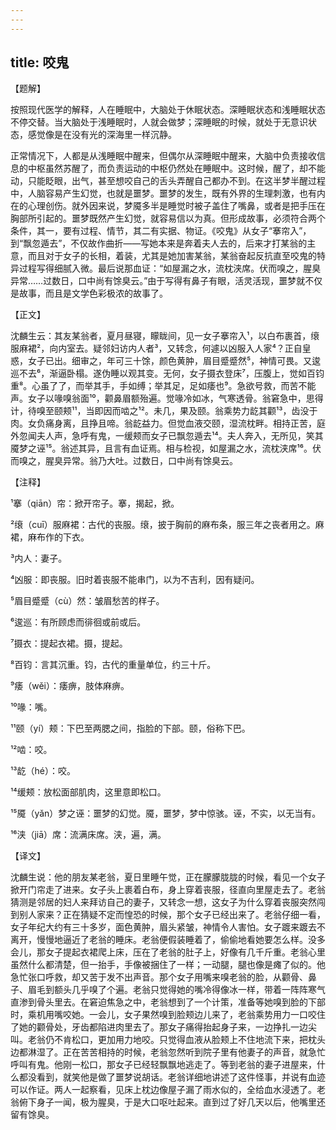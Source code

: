 ```yaml
---
---
---
```

title: 咬鬼
---




【题解】


按照现代医学的解释，人在睡眠中，大脑处于休眠状态。深睡眠状态和浅睡眠状态不停交替。当大脑处于浅睡眠时，人就会做梦；深睡眠的时候，就处于无意识状态，感觉像是在没有光的深海里一样沉静。

正常情况下，人都是从浅睡眠中醒来，但偶尔从深睡眠中醒来，大脑中负责接收信息的中枢虽然苏醒了，而负责运动的中枢仍然处在睡眠中。这时候，醒了，却不能动，只能眨眼，出气，甚至想咬自己的舌头弄醒自己都办不到。在这半梦半醒过程中，人脑容易产生幻觉，也就是噩梦。噩梦的发生，既有外界的生理刺激，也有内在的心理创伤。就外因来说，梦魇多半是睡觉时被子盖住了嘴鼻，或者是把手压在胸部所引起的。噩梦既然产生幻觉，就容易信以为真。但形成故事，必须符合两个条件，其一，要有过程、情节，其二有实据、物证。《咬鬼》从女子“搴帘入”，到“飘忽遁去”，不仅故作曲折——写她本来是奔着夫人去的，后来才打某翁的主意，而且对于女子的长相，着装，尤其是她加害某翁，某翁奋起反抗直至咬鬼的特异过程写得细腻入微。最后说那血证：“如屋漏之水，流枕浃席。伏而嗅之，腥臭异常……过数日，口中尚有馀臭云。”由于写得有鼻子有眼，活灵活现，噩梦就不仅是故事，而且是文学色彩极浓的故事了。


【正文】

沈麟生云：其友某翁者，夏月昼寝，矇眬间，见一女子搴帘入¹，以白布裹首，缞服麻裙²，向内室去。疑邻妇访内人者³，又转念，何遽以凶服入人家⁴？正自皇惑，女子已出。细审之，年可三十馀，颜色黄肿，眉目蹙蹙然⁵，神情可畏。又逡巡不去⁶，渐逼卧榻。遂伪睡以观其变。无何，女子摄衣登床⁷，压腹上，觉如百钧重⁸。心虽了了，而举其手，手如缚；举其足，足如痿也⁹。急欲号救，而苦不能声。女子以喙嗅翁面¹⁰，颧鼻眉额殆遍。觉喙冷如冰，气寒透骨。翁窘急中，思得计，待嗅至颐颊¹¹，当即因而啮之¹²。未几，果及颐。翁乘势力龁其颧¹³，齿没于肉。女负痛身离，且挣且啼。翁龁益力。但觉血液交颐，湿流枕畔。相持正苦，庭外忽闻夫人声，急呼有鬼，一缓颊而女子已飘忽遁去¹⁴。夫人奔入，无所见，笑其魇梦之诬¹⁵。翁述其异，且言有血证焉。相与检视，如屋漏之水，流枕浃席¹⁶。伏而嗅之，腥臭异常。翁乃大吐。过数日，口中尚有馀臭云。

【注释】


¹搴（qiān）帘：掀开帘子。搴，揭起，掀。

²缞（cuī）服麻裙：古代的丧服。缞，披于胸前的麻布条，服三年之丧者用之。麻裙，麻布作的下衣。

³内人：妻子。

⁴凶服：即丧服。旧时着丧服不能串门，以为不吉利，因有疑问。

⁵眉目蹙蹙（cù）然：皱眉愁苦的样子。

⁶逡巡：有所顾虑而徘徊或前或后。

⁷摄衣：提起衣裙。摄，提起。

⁸百钧：言其沉重。钧，古代的重量单位，约三十斤。

⁹痿（wěi）：痿痹，肢体麻痹。

¹⁰喙：嘴。

¹¹颐（yí）颊：下巴至两腮之间，指脸的下部。颐，俗称下巴。

¹²啮：咬。

¹³龁（hé）：咬。

¹⁴缓颊：放松面部肌肉，这里意即松口。

¹⁵魇（yǎn）梦之诬：噩梦的幻觉。魇，噩梦，梦中惊骇。诬，不实，以无当有。

¹⁶浃（jiā）席：流满床席。浃，遍，满。





【译文】


沈麟生说：他的朋友某老翁，夏日里睡午觉，正在朦朦胧胧的时候，看见一个女子掀开门帘走了进来。女子头上裹着白布，身上穿着丧服，径直向里屋走去了。老翁猜测是邻居的妇人来拜访自己的妻子，又转念一想，这女子为什么穿着丧服突然闯到别人家来？正在猜疑不定而惶恐的时候，那个女子已经出来了。老翁仔细一看，女子年纪大约有三十多岁，面色黄肿，眉头紧皱，神情令人害怕。女子踱来踱去不离开，慢慢地逼近了老翁的睡床。老翁便假装睡着了，偷偷地看她要怎么样。没多会儿，那女子提起衣裙爬上床，压在了老翁的肚子上，好像有几千斤重。老翁心里虽然什么都清楚，但一抬手，手像被捆住了一样；一动腿，腿也像是瘫了似的。他急忙张口呼救，却又苦于发不出声音。那个女子用嘴来嗅老翁的脸，从颧骨、鼻子、眉毛到额头几乎嗅了个遍。老翁只觉得她的嘴冷得像冰一样，带着一阵阵寒气直渗到骨头里去。在窘迫焦急之中，老翁想到了一个计策，准备等她嗅到脸的下部时，乘机用嘴咬她。一会儿，女子果然嗅到脸颊边儿来了，老翁乘势用力一口咬住了她的颧骨处，牙齿都陷进肉里去了。那女子痛得抬起身子来，一边挣扎一边尖叫。老翁仍不肯松口，更加用力地咬。只觉得血液从脸颊上不住地流下来，把枕头边都淋湿了。正在苦苦相持的时候，老翁忽然听到院子里有他妻子的声音，就急忙呼叫有鬼。他刚一松口，那女子已经轻飘飘地逃走了。等到老翁的妻子进屋来，什么都没看到，就笑他是做了噩梦说胡话。老翁详细地讲述了这件怪事，并说有血迹可以作证。两人一起察看，见床上枕边像屋子漏了雨水似的，全给血水浸透了。老翁俯下身子一闻，极为腥臭，于是大口呕吐起来。直到过了好几天以后，他嘴里还留有馀臭。